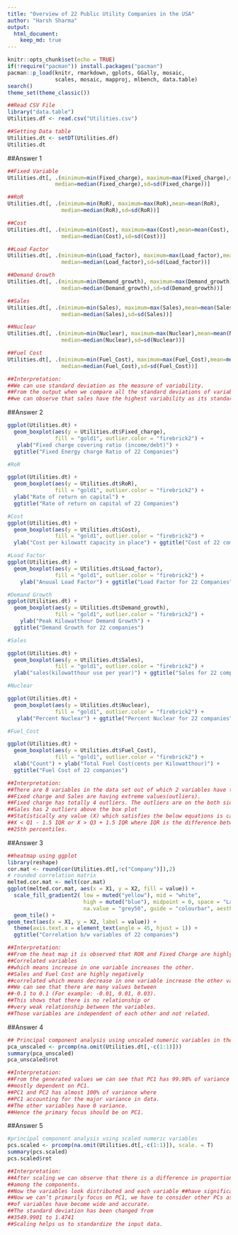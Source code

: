 ```yaml
---
title: "Overview of 22 Public Utility Companies in the USA"
author: "Harsh Sharma"
output: 
  html_document:
    keep_md: true
---
```

```r
knitr::opts_chunk$set(echo = TRUE)
if(!require("pacman")) install.packages("pacman")
pacman::p_load(knitr, rmarkdown, gplots, GGally, mosaic,
               scales, mosaic, mapproj, mlbench, data.table)
search()
theme_set(theme_classic())
```


```r
##Read CSV File
library("data.table")
Utilities.df <- read.csv("Utilities.csv")
```

```r
##Setting Data table
Utilities.dt <- setDT(Utilities.df)
Utilities.dt
```
##Answer 1
```r
##Fixed Variable
Utilities.dt[, .(minimum=min(Fixed_charge), maximum=max(Fixed_charge),mean=mean(Fixed_charge),
               median=median(Fixed_charge),sd=sd(Fixed_charge))]
```

```r
##RoR
Utilities.dt[, .(minimum=min(RoR), maximum=max(RoR),mean=mean(RoR),
                 median=median(RoR),sd=sd(RoR))]
```
```r
##Cost
Utilities.dt[, .(minimum=min(Cost), maximum=max(Cost),mean=mean(Cost),
                 median=median(Cost),sd=sd(Cost))]
```
```r
##Load Factor
Utilities.dt[, .(minimum=min(Load_factor), maximum=max(Load_factor),mean=mean(Load_factor),
                 median=median(Load_factor),sd=sd(Load_factor))]
```
```r
##Demand Growth
Utilities.dt[, .(minimum=min(Demand_growth), maximum=max(Demand_growth),mean=mean(Demand_growth),
                 median=median(Demand_growth),sd=sd(Demand_growth))]
```
```r
##Sales
Utilities.dt[, .(minimum=min(Sales), maximum=max(Sales),mean=mean(Sales),
                 median=median(Sales),sd=sd(Sales))]
```
```r
##Nuclear
Utilities.dt[, .(minimum=min(Nuclear), maximum=max(Nuclear),mean=mean(Nuclear),
                 median=median(Nuclear),sd=sd(Nuclear))]
```
```r
##Fuel Cost
Utilities.dt[, .(minimum=min(Fuel_Cost), maximum=max(Fuel_Cost),mean=mean(Fuel_Cost),
                 median=median(Fuel_Cost),sd=sd(Fuel_Cost))]
```
```r
##Interpretation:
##We can use standard deviation as the measure of variability. 
##From the output when we compare all the standard deviations of variables, 
##we can observe that sales have the highest variability as its standard deviation is high.
```
##Answer 2
```r
ggplot(Utilities.dt) +
  geom_boxplot(aes(y = Utilities.dt$Fixed_charge), 
               fill = "gold1", outlier.color = "firebrick2") + 
   ylab("Fixed charge covering ratio (income/debt)") + 
  ggtitle("Fixed Energy charge Ratio of 22 Companies")
```
```r
#RoR

ggplot(Utilities.dt) +
  geom_boxplot(aes(y = Utilities.dt$RoR), 
               fill = "gold1", outlier.color = "firebrick2") + 
  ylab("Rate of return on capital") +
  ggtitle("Rate of return on capital of 22 Companies")
```
```r
#Cost
ggplot(Utilities.dt) +
  geom_boxplot(aes(y = Utilities.dt$Cost), 
               fill = "gold1", outlier.color = "firebrick2") + 
  ylab("Cost per kilowatt capacity in place") + ggtitle("Cost of 22 companies")
```
```r
#Load Factor
ggplot(Utilities.dt) +
  geom_boxplot(aes(y = Utilities.dt$Load_factor), 
               fill = "gold1", outlier.color = "firebrick2") + 
    ylab("Anuual Load Factor") + ggtitle("Load Factor for 22 Companies")
```
```r
#Demand Growth
ggplot(Utilities.dt) +
  geom_boxplot(aes(y = Utilities.dt$Demand_growth), 
               fill = "gold1", outlier.color = "firebrick2") + 
    ylab("Peak Kilowatthour Demand Growth") +
  ggtitle("Demand Growth for 22 companies")

```
```r
#Sales

ggplot(Utilities.dt) +
  geom_boxplot(aes(y = Utilities.dt$Sales), 
               fill = "gold1", outlier.color = "firebrick2") + 
  ylab("sales(kilowatthour use per year)") + ggtitle("Sales for 22 companies")
```
```r
#Nuclear

ggplot(Utilities.dt) +
  geom_boxplot(aes(y = Utilities.dt$Nuclear), 
               fill = "gold1", outlier.color = "firebrick2") + 
   ylab("Percent Nuclear") + ggtitle("Percent Nuclear for 22 companies")

```
```r
#Fuel_Cost

ggplot(Utilities.dt) +
  geom_boxplot(aes(y = Utilities.dt$Fuel_Cost), 
               fill = "gold1", outlier.color = "firebrick2") + 
  xlab("Count") + ylab("Total Fuel Cost(cents per Kilowatthour)") +
  ggtitle("Fuel Cost of 22 companies") 
```
```r
##Interpretation:
##There are 8 variables in the data set out of which 2 variables have the outliers.
##Fixed charge and Sales are having extreme values(outliers).
##Fixed charge has totally 4 outliers. The outliers are on the both sides of the box plot.
##Sales has 2 outliers above the box plot
##Statistically any value (X) which satisfies the below equations is called outlier. 
##X < Q1 - 1.5 IQR or X > Q3 + 1.5 IQR where IQR is the difference between the 75th and 
##25th percentiles.
```
##Answer 3
```r
##heatmap using ggplot
library(reshape)
cor.mat <- round(cor(Utilities.dt[,!c("Company")]),2)
# rounded correlation matrix
melted.cor.mat <- melt(cor.mat)
ggplot(melted.cor.mat, aes(x = X1, y = X2, fill = value)) +
  scale_fill_gradient2( low = muted("yellow"), mid = "white",
                        high = muted("blue"), midpoint = 0, space = "Lab",
                        na.value = "grey50", guide = "colourbar", aesthetics = "fill") +
  geom_tile() +  
geom_text(aes(x = X1, y = X2, label = value)) +
  theme(axis.text.x = element_text(angle = 45, hjust = 1)) +
  ggtitle("Correlation b/w variables of 22 companies")
```
```r
##Interpretation:
##From the heat map it is observed that ROR and Fixed Charge are highly positively 
##Correlated variables 
##which means increase in one variable increases the other.
##Sales and Fuel Cost are highly negatively 
##correlated which means decrease in one variable increase the other variable and vice versa.
##We can see that there are many values between 
##-0.1 to 0.1 (For example: -0.01, 0.01, 0.03). 
##This shows that there is no relationship or
##very weak relationship between the variables. 
##Those variables are independent of each other and not related. 
```
##Answer 4
```r
## Principal component analysis using unscaled numeric variables in the dataset
pca_unscaled <- prcomp(na.omit(Utilities.dt[,-c(1:1)]))
summary(pca_unscaled)
pca_unscaled$rot
```
```r
##Interpretation:
##From the generated values we can see that PC1 has 99.98% of variance which means that the data is 
##mostly dependent on PC1.
##PC1 and PC2 has almost 100% of variance where 
##PC1 accounting for the major variance in data.
##The other variables have 0 variance.
##Hence the primary focus should be on PC1.
```
##Answer 5
```r
#principal component analysis using scaled numeric variables
pcs.scaled <- prcomp(na.omit(Utilities.dt[,-c(1:1)]), scale. = T)
summary(pcs.scaled)
pcs.scaled$rot
```
```r
##Interpretation:
##After scaling we can observe that there is a difference in proportion of variance 
##among the components.
##Now the variables look distributed and each variable ##have significant impact on the data.
##Now we can’t primarily focus on PC1, we have to consider other PCs as well.Hence dependencies 
##of variables have become wide and accurate.
##The standard deviation has been changed from 
##3549.9901 to 1.4741
##Scaling helps us to standardize the input data.
```





